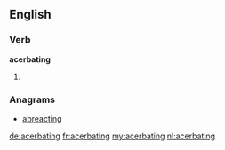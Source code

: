 ==English==

===Verb===
'''acerbating'''
# {{present participle of|acerbate}}

===Anagrams===
* [[abreacting#English|abreacting]]

[[de:acerbating]]
[[fr:acerbating]]
[[my:acerbating]]
[[nl:acerbating]]